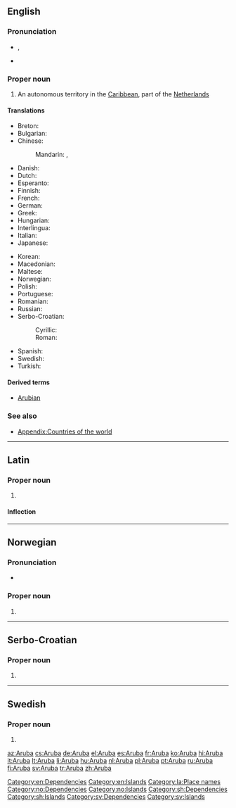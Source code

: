 ==English==
{{wikipedia}}

===Pronunciation===
* {{a|UK}} {{IPA|/ˈæ.ɹuː.bə/}}, {{X-SAMPA|/"{.ru:.b@/}}
* {{rhymes|uːbə}}

===Proper noun===
{{en-proper noun}}

# An autonomous territory in the [[Caribbean]], part of the [[Netherlands]]

====Translations====
{{trans-top|autonomous territory of the Netherlands in the Caribbean}}
* Breton: {{t-|br|Aruba}}
* Bulgarian: {{t-|bg|Аруба}}
* Chinese:
*: Mandarin: {{t|cmn|阿魯巴|sc=Hani}}, {{t|cmn|阿鲁巴|tr=Ālǔba|sc=Hani}}
* Danish: {{t-|da|Aruba}}
* Dutch: {{t+|nl|Aruba}}
* Esperanto: {{t-|eo|Arubo}}
* Finnish: {{t+|fi|Aruba}}
* French: {{t+|fr|Aruba}}
* German: {{t+|de|Aruba}}
* Greek: {{t+|el|Αρούμπα}}
* Hungarian: {{t+|hu|Aruba}}
* Interlingua: {{t-|ia|Aruba}}
* Italian: {{t+|it|Aruba}}
* Japanese: {{t+|ja|アルバ|tr=Aruba}}
{{trans-mid}}
* Korean: {{t-|ko|아루바|tr=Aruba}}
* Macedonian: {{t-|mk|Аруба|f|tr=Arúba}}
* Maltese: {{t-|mt|Aruba}}
* Norwegian: {{t-|no|Aruba}}
* Polish: {{t+|pl|Aruba}}
* Portuguese: {{t+|pt|Aruba}}
* Romanian: {{t-|ro|Aruba|f}}
* Russian: {{t+|ru|Аруба|f|tr=Arúba}}
* Serbo-Croatian:
*: Cyrillic: {{t-|sh|Аруба|f|sc=Cyrl}}
*: Roman: {{t-|sh|Aruba|f}}
* Spanish: {{t+|es|Aruba}}
* Swedish: {{t+|sv|Aruba}}
* Turkish: {{t+|tr|Aruba}}
{{trans-bottom}}

====Derived terms====
* [[Arubian]]

===See also===
* [[Appendix:Countries of the world]]

[[Category:en:Dependencies]]
[[Category:en:Islands]]

----

==Latin==
{{wikipedia|lang=la}}

===Proper noun===
{{la-proper noun|Arūba|Arubae|Arūbae|f|first}}

# {{l|en|Aruba}}

====Inflection====
{{la-decl-1st-loc|Arub|Arūb}}

[[Category:la:Place names]]

----

==Norwegian==

===Pronunciation===
* {{IPA|/ɑɾʉːbɑ/|lang=no}}

===Proper noun===
{{no-proper noun}}

# {{l|en|Aruba}}

[[Category:no:Dependencies]]
[[Category:no:Islands]]

----

==Serbo-Croatian==

===Proper noun===
{{sh-proper-noun|g=f|r|Аруба}}

# {{l|en|Aruba}}

[[Category:sh:Dependencies]]
[[Category:sh:Islands]]

----

==Swedish==

===Proper noun===
{{head|sv|proper noun}}

# {{l|en|Aruba}}

[[Category:sv:Dependencies]]
[[Category:sv:Islands]]

[[az:Aruba]]
[[cs:Aruba]]
[[de:Aruba]]
[[el:Aruba]]
[[es:Aruba]]
[[fr:Aruba]]
[[ko:Aruba]]
[[hi:Aruba]]
[[it:Aruba]]
[[lt:Aruba]]
[[li:Aruba]]
[[hu:Aruba]]
[[nl:Aruba]]
[[pl:Aruba]]
[[pt:Aruba]]
[[ru:Aruba]]
[[fi:Aruba]]
[[sv:Aruba]]
[[tr:Aruba]]
[[zh:Aruba]]